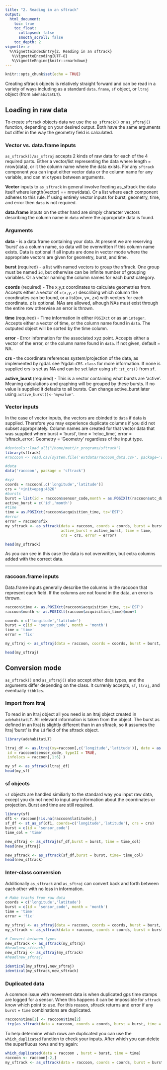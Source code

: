 ```yaml
---
title: "2. Reading in an sftrack"
output:
  html_document:
    toc: true
    toc_float:
      collapsed: false
      smooth_scroll: false
    toc_depth: 2
vignette: >
  %\VignetteIndexEntry{2. Reading in an sftrack}
   %\VignetteEncoding{UTF-8}
   %\VignetteEngine{knitr::rmarkdown}
---
```

```r
knitr::opts_chunk$set(echo = TRUE)
```
Creating sftrack objects is relatively straight forward and can be read in a variety of ways including as a standard `data.frame`, `sf` object, or `ltraj` object (from `adehabitatLT`).  


## Loading in raw data

To create `sftrack` objects data we use the `as_sftrack()` or `as_sftraj()` function, depending on your desired output. Both have the same arguments but differ in the way the geometry field is calculated.  

### Vector vs. data.frame inputs

`as_sftrack()/as_sftraj` accepts 2 kinds of raw data for each of the 4 required parts. Either a vector/list representing the data where length = nrow(data), or it the column name where the data exists. For any `sftrack` component you can input either vector data or the column name for any variable, and can mix types between arguments.

**Vector** inputs to `as_sftrack` in general involve feeding as_sftrack the data itself where length(vector) == nrow(data). Or a list where each component adheres to this rule. If using entirely vector inputs for burst, geometry, time, and error then `data` is not required. 

**data.frame** inputs on the other hand are simply character vectors describing the column name in `data` where the appropriate data is found.

### Arguments 

**data** - is a data.frame containing your data. At present we are reserving 'burst' as a column name, so data will be overwritten if this column name exists. Data is optional if all inputs are done in vector mode where the appropriate vectors are given for geometry, burst, and time.   

**burst** (required) - a list with named vectors to group the sftrack. One group must be named `id`, but otherwise can be infinite number of grouping variables. Or a vector naming the column names for each burst category.     

**coords** (required) - The x,y,z coordinates to calculate geometries from. Accepts either a vector of `c(x,y,z)` describing which column the coordinates can be found, or a list(x=, y=, z=) with vectors for each coordinate. z is optional. NAs are allowed, alhough NAs must exist through the entire row otherwise an error is thrown.  

**time** (required) - Time information in either `POSIXct` or as an `integer`. Accepts either a vector of time, or the column name found in `data`. The outputed object will be sorted by the time column.  

**error** - Error information for the associated xyz point. Accepts either a vector of the error, or the column name found in `data`. If not given, default = NA.

**crs** - the coordinate references system/projection of the data, as implemented by rgdal. see ?rgdal::`CRS-class` for more information. If none is supplied crs is set as NA and can be set later using `sf::st_crs()` from `sf`.  

**active_burst** (required) - This is a vector containing what bursts are 'active'. Meaning calculations and graphing will be grouped by these bursts. If no value is supplied it defaults to all bursts. Can change active_burst later using `active_burst()<-'myvalue'`. 


### Vector inputs

In the case of vector inputs, the vectors are cbinded to `data` if data is supplied. Therefore you may experience duplicate columns if you did not subset appropriately. Column names are created for that vector data that was supplied where burst = 'burst', time = 'reloc_time', error = 'sftrack_error'. Geometry = 'Geometry' regardless of the input type.


```r
#devtools::load_all("/home/matt/r_programs/sftrack")
library(sftrack)
#raccoon <- read.csv(system.file('extdata/raccoon_data.csv', package='sftrack'))

#data
data('raccoon', package = 'sftrack')

#xyz
coords = raccoon[,c('longitude','latitude')]
crs = '+init=epsg:4326'
#bursts
burst = list(id = raccoon$sensor_code,month = as.POSIXlt(raccoon$utc_date)$mon+1)
active_burst = c('id','month')
#time
time = as.POSIXct(raccoon$acquisition_time, tz='EST')
#error
error = raccoon$fix
my_sftrack <- as_sftrack(data = raccoon, coords = coords, burst = burst, 
                         active_burst = active_burst, time = time, 
                         crs = crs, error = error)

head(my_sftrack)

```

As you can see in this case the data is not overwritten, but extra columns added with the correct data.

-------------

### raccoon.frame inputs  

Data.frame inputs generally describe the columns in the raccoon that represent each field. If the columns are not found in the data, an error is thrown. 


```r
raccoon$time <- as.POSIXct(raccoon$acquisition_time, tz='EST')
raccoon$month <- as.POSIXlt(raccoon$acquisition_time)$mon+1

coords = c('longitude','latitude')
burst = c(id = 'sensor_code', month = 'month')
time = 'time'
error = 'fix'

my_sftraj <- as_sftraj(data = raccoon, coords = coords, burst = burst, time = time, error = error)

head(my_sftraj)
```

## Conversion mode

`as_sftrack()` and `as_sftraj()` also accept other data types, and the arguments differ depending on the class. It currenly accepts, `sf`, `ltraj`, and eventually `tibbles`. 

### Import from ltraj
To read in an ltraj object all you need is an ltraj object created in `adehabitatLT`. All relevant information is taken from the object. The burst as defined in an ltraj is slightly different than in an sftrack, so it assumes the ltraj 'burst' is the `id` field of the sftrack object.

```r
library(adehabitatLT)

ltraj_df <- as.ltraj(xy=raccoon[,c('longitude','latitude')], date = as.POSIXct(raccoon$acquisition_time),
 id = raccoon$sensor_code, typeII = TRUE,
 infolocs = raccoon[,1:6] )

my_sf <- as_sftrack(ltraj_df)
head(my_sf)


```

### sf objects
`sf` objects are handled similiarly to the standard way you input raw data, except you do not need to input any information about the coordinates or projection. Burst and time are still required.

```r
library(sf)
df1 <- raccoon[!is.na(raccoon$latitude),]
sf_df <- st_as_sf(df1, coords=c('longitude','latitude'), crs = crs)
burst = c(id = 'sensor_code')
time_col = 'time'

new_sftraj <- as_sftraj(sf_df,burst = burst, time = time_col) 
head(new_sftraj)

new_sftrack <- as_sftrack(sf_df,burst = burst, time= time_col) 
head(new_sftrack)

```

### Inter-class conversion
Additionally `as_sftrack` and `as_sftraj` can convert back and forth between each other with no loss in information.

```r
# Make tracks from raw data
coords = c('longitude','latitude')
burst = c(id = 'sensor_code', month = 'month')
time = 'time'
error = 'fix'

my_sftraj <- as_sftraj(data = raccoon, coords = coords, burst = burst, time = time, error = error)
my_sftrack <- as_sftrack(data = raccoon, coords = coords, burst = burst, time = time, error = error)

# Convert between types
new_sftrack <- as_sftrack(my_sftraj)
#head(new_sftrack)
new_sftraj <- as_sftraj(my_sftrack)
#head(new_sftraj)

identical(my_sftraj,new_sftraj)
identical(my_sftrack,new_sftrack)
```
### Duplicated data
A common issue with movement data is when duplicated gps time stamps are logged for a sensor. When this happens it can be impossible for `sftrack` know which point to use. For this reason, sftrack returns and error if any `burst` + `time` combinations are duplicated. 


```r

raccoon$time[1] <- raccoon$time[2]
 try(as_sftrack(data = raccoon, coords = coords, burst = burst, time = time, error = error))

```
To help determine which rows are duplicated you can use the `which_duplicated` function to check your inputs. After which you can delete the superfluous rows and try again:

```r
which_duplicated(data = raccoon , burst = burst, time = time)
raccoon <- raccoon[-2,]
my_sftrack <- as_sftrack(data = raccoon, coords = coords, burst = burst, time = time, error = error)

```

